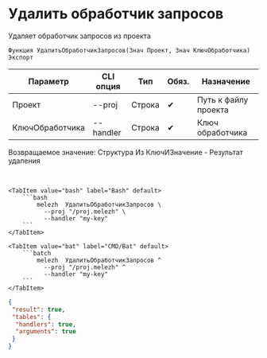 ﻿---
sidebar_position: 4
description: Удалить обработчик запросов и другие функции для работы с Melezh в Открытом пакете интеграций - бесплатной open-source библиотеке интеграций для 1С:Предприятие 8, OneScript и CLI
keywords: [1C, 1С, 1С:Предприятие, 1С:Предприятие 8.3, API, Интеграция, Сервисы, Обмен, OneScript, CLI]
---


# Удалить обработчик запросов
 Удаляет обработчик запросов из проекта



`Функция УдалитьОбработчикЗапросов(Знач Проект, Знач КлючОбработчика) Экспорт`

  | Параметр | CLI опция | Тип | Обяз. | Назначение |
  |-|-|-|-|-|
  | Проект | --proj | Строка | &#x2714; | Путь к файлу проекта |
  | КлючОбработчика | --handler | Строка | &#x2714; | Ключ обработчика |

  
  Возвращаемое значение:   Структура Из КлючИЗначение - Результат удаления

<br/>



    

 <Tabs>
  
    <TabItem value="bash" label="Bash" default>
        ```bash
            melezh  УдалитьОбработчикЗапросов \
              --proj "/proj.melezh" \
              --handler "my-key"
        ```
    </TabItem>
  
    <TabItem value="bat" label="CMD/Bat" default>
        ```batch
            melezh  УдалитьОбработчикЗапросов ^
              --proj "/proj.melezh" ^
              --handler "my-key"
        ```
    </TabItem>
</Tabs>

```json title="Результат"
{
 "result": true,
 "tables": {
  "handlers": true,
  "arguments": true
 }
}
```
